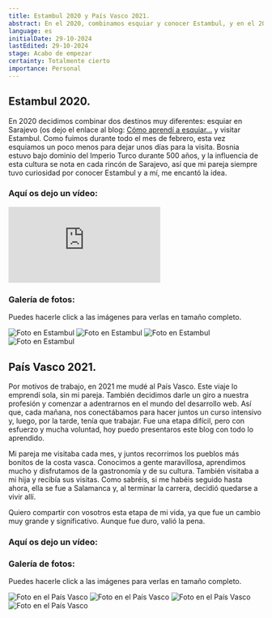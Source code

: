 ```yaml
---
title: Estambul 2020 y País Vasco 2021.
abstract: En el 2020, combinamos esquiar y conocer Estambul, y en el 2021 por razones de trabajo me he movido al País Vasco. Os cuento los motivos y cómo ha sido la experiencia.
language: es
initialDate: 29-10-2024
lastEdited: 29-10-2024
stage: Acabo de empezar
certainty: Totalmente cierto
importance: Personal
---
```


## Estambul 2020.

En 2020 decidimos combinar dos destinos muy diferentes: esquiar en Sarajevo (os dejo el enlace al blog: [Cómo aprendí a esquiar…](/blog/como-aprendi-a-esquiar) y visitar Estambul. Como fuimos durante todo el mes de febrero, esta vez esquiamos un poco menos para dejar unos días para la visita. Bosnia estuvo bajo dominio del Imperio Turco durante 500 años, y la influencia de esta cultura se nota en cada rincón de Sarajevo, así que mi pareja siempre tuvo curiosidad por conocer Estambul y a mí, me encantó la idea.

### **Aquí os dejo un vídeo:**

<iframe
  className="yt-embeded"
  src="https://www.youtube-nocookie.com/embed/ez1pzh12etk?si=uVEyCFE86PQqqaAN"
  title="YouTube video player"
  frameborder="0"
  allow="accelerometer; clipboard-write; encrypted-media; gyroscope; picture-in-picture; web-share"
  referrerpolicy="strict-origin-when-cross-origin"
  allowfullscreen
></iframe>

### Galería de fotos:

Puedes hacerle click a las imágenes para verlas en tamaño completo.

<PhotoGallery>
  <img
    src="/imagenes/blog/galeria-estambul/estambul1.jpg"
    alt="Foto en Estambul"
  />
  <img
    src="/imagenes/blog/galeria-estambul/estambul2.jpg"
    alt="Foto en Estambul"
  />
  <img
    src="/imagenes/blog/galeria-estambul/estambul3.jpg"
    alt="Foto en Estambul"
  />
  <img
    src="/imagenes/blog/galeria-estambul/estambul4.jpg"
    alt="Foto en Estambul"
  />
</PhotoGallery>

## País Vasco 2021.

Por motivos de trabajo, en 2021 me mudé al País Vasco. Este viaje lo emprendí sola, sin mi pareja. También decidimos darle un giro a nuestra profesión y comenzar a adentrarnos en el mundo del desarrollo web. Así que, cada mañana, nos conectábamos para hacer juntos un curso intensivo y, luego, por la tarde, tenía que trabajar. Fue una etapa difícil, pero con esfuerzo y mucha voluntad, hoy puedo presentaros este blog con todo lo aprendido.

Mi pareja me visitaba cada mes, y juntos recorrimos los pueblos más bonitos de la costa vasca. Conocimos a gente maravillosa, aprendimos mucho y disfrutamos de la gastronomía y de su cultura. También visitaba a mi hija y recibía sus visitas. Como sabréis, si me habéis seguido hasta ahora, ella se fue a Salamanca y, al terminar la carrera, decidió quedarse a vivir allí.

Quiero compartir con vosotros esta etapa de mi vida, ya que fue un cambio muy grande y significativo. Aunque fue duro, valió la pena.

### **Aquí os dejo un vídeo:**

### Galería de fotos:

Puedes hacerle click a las imágenes para verlas en tamaño completo.

<PhotoGallery>
  <img
    src="/imagenes/blog/galeria-pais-vasco/pais-vasco1.jpeg"
    alt="Foto en el País Vasco"
  />
  <img
    src="/imagenes/blog/galeria-pais-vasco/pais-vasco2.jpeg"
    alt="Foto en el País Vasco"
  />
  <img
    src="/imagenes/blog/galeria-pais-vasco/pais-vasco3.jpeg"
    alt="Foto en el País Vasco"
  />
  <img
    src="/imagenes/blog/galeria-pais-vasco/pais-vasco4.jpeg"
    alt="Foto en el País Vasco"
  />
</PhotoGallery>
